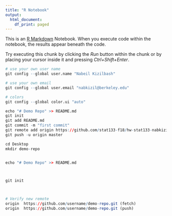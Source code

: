 ```yaml
---
title: "R Notebook"
output:
  html_document:
    df_print: paged
---
```


This is an [R Markdown](http://rmarkdown.rstudio.com) Notebook. When you execute code within the notebook, the results appear beneath the code. 

Try executing this chunk by clicking the *Run* button within the chunk or by placing your cursor inside it and pressing *Ctrl+Shift+Enter*. 

```r

# use your own user name
git config --global user.name "Nabeil Kizilbash"

# use your own email
git config --global user.email "nabkizil@berkeley.edu"

# colors
git config --global color.ui "auto"

echo "# Demo Repo" >> README.md
git init
git add README.md
git commit -m "first commit"
git remote add origin https://github.com/stat133-f18/hw-stat133-nabkizil
git push -u origin master

```



```r

cd Desktop
mkdir demo-repo


echo "# Demo Repo" >> README.md



git init



# Verify new remote
origin  https://github.com/username/demo-repo.git (fetch)
origin  https://github.com/username/demo-repo.git (push)

```



